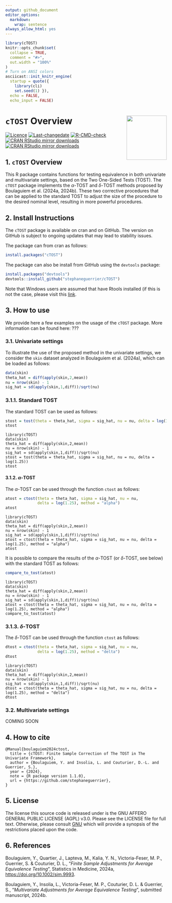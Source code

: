 ```yaml
---
output: github_document
editor_options:
  markdown:
    wrap: sentence
always_allow_html: yes
---
```


<!-- README.md is generated from README.Rmd. Please edit this file -->

```r
library(cTOST)
knitr::opts_chunk$set(
  collapse = TRUE,
  comment = "#>",
  out.width = "100%"
)
# Turn on ANSI colors
asciicast::init_knitr_engine(
  startup = quote({
    library(cli)
    set.seed(1) }),
  echo = FALSE,
  echo_input = FALSE)
```
 

# `cTOST` Overview  <a href="https://yboulag.github.io/cTOST/"><img src="man/figures/hex-cTOST.png" alt="" align="right" height="138" width="125" /></a>

<!-- badges: start -->
[![Licence](https://img.shields.io/badge/licence-AGPL--3.0-blue.svg)](https://opensource.org/licenses/AGPL-3.0)
[![Last-changedate](https://img.shields.io/badge/last%20change-`r gsub('-', '--', Sys.Date())`-green.svg)](https://github.com/yboulag/cTOST)
[![R-CMD-check](https://github.com/yboulag/cTOST/actions/workflows/R-CMD-check.yaml/badge.svg)](https://github.com/yboulag/cTOST/actions/workflows/R-CMD-check.yaml)
[![CRAN RStudio mirror downloads](http://cranlogs.r-pkg.org/badges/cTOST)](https://www.r-pkg.org/pkg/cTOST)
[![CRAN RStudio mirror downloads](https://cranlogs.r-pkg.org/badges/grand-total/cTOST)](https://www.r-pkg.org/pkg/cTOST)
<!-- badges: end -->

## 1. `cTOST` Overview

This R package contains functions for testing equivalence in both univariate and multivariate settings, based on the Two One-Sided Tests (TOST). The `cTOST` package implements the $\alpha$-TOST and $\delta$-TOST methods proposed by Boulaguiem et al. (2024a, 2024b). These two corrective procedures that can be applied to the standard TOST to adjust the size of the procedure to the desired nominal level, resulting in more powerful procedures.

## 2. Install Instructions

The `cTOST` package is available on cran and on GitHub. The version on GitHub is subject to ongoing updates that may lead to stability issues.  

The package can from cran as follows:

```r
install.packages("cTOST")
```

The package can also be install from GitHub using the `devtools` package:

```r
install.packages("devtools")
devtools::install_github("stephaneguerrier/cTOST")
```

Note that Windows users are assumed that have Rtools installed (if this is not the case, please visit this [link](https://cran.r-project.org/bin/windows/Rtools/).

## 3. How to use

We provide here a few examples on the usage of the `cTOST` package. More information can be found here: ???

### 3.1. Univariate settings

To illustrate the use of the proposed method in the univariate settings, we consider the `skin` dataset analyzed in Boulaguiem et al. (2024a), which can be loaded as follows:

```r
data(skin)
theta_hat = diff(apply(skin,2,mean))
nu = nrow(skin) - 1
sig_hat = sd(apply(skin,1,diff))/sqrt(nu)
```

### 3.1.1. Standard TOST

The standard TOST can be used as follows:

```r
stost = tost(theta = theta_hat, sigma = sig_hat, nu = nu, delta = log(1.25))
stost
```

```asciicast
library(cTOST)
data(skin)
theta_hat = diff(apply(skin,2,mean))
nu = nrow(skin) - 1
sig_hat = sd(apply(skin,1,diff))/sqrt(nu)
stost = tost(theta = theta_hat, sigma = sig_hat, nu = nu, delta = log(1.25))
stost
```

#### 3.1.2. $\alpha$-TOST

The $\alpha$-TOST can be used through the function `ctost` as follows:

```r
atost = ctost(theta = theta_hat, sigma = sig_hat, nu = nu, 
              delta = log(1.25), method = "alpha")
atost
```

```asciicast
library(cTOST)
data(skin)
theta_hat = diff(apply(skin,2,mean))
nu = nrow(skin) - 1
sig_hat = sd(apply(skin,1,diff))/sqrt(nu)
atost = ctost(theta = theta_hat, sigma = sig_hat, nu = nu, delta = log(1.25), method = "alpha")
atost
```

It is possible to compare the results of the $\alpha$-TOST (or $\delta$-TOST, see below) with the standard TOST as follows:

```r
compare_to_tost(atost)
```

```asciicast
library(cTOST)
data(skin)
theta_hat = diff(apply(skin,2,mean))
nu = nrow(skin) - 1
sig_hat = sd(apply(skin,1,diff))/sqrt(nu)
atost = ctost(theta = theta_hat, sigma = sig_hat, nu = nu, delta = log(1.25), method = "alpha")
compare_to_tost(atost)
```

### 3.1.3. $\delta$-TOST

The $\delta$-TOST can be used through the function `ctost` as follows:

```r
dtost = ctost(theta = theta_hat, sigma = sig_hat, nu = nu, 
              delta = log(1.25), method = "delta")
dtost
```

```asciicast
library(cTOST)
data(skin)
theta_hat = diff(apply(skin,2,mean))
nu = nrow(skin) - 1
sig_hat = sd(apply(skin,1,diff))/sqrt(nu)
dtost = ctost(theta = theta_hat, sigma = sig_hat, nu = nu, delta = log(1.25), method = "delta")
dtost
```

### 3.2. Multivariate settings

COMING SOON

## 4. How to cite

```{}
@Manual{boulaguiem2024ctost,
  title = {cTOST: Finite Sample Correction of The TOST in The Univariate Framework},
  author = {Boulaguiem, Y. and Insolia, L. and Couturier, D.-L. and Guerrier, S.},
  year = {2024},
  note = {R package version 1.1.0},
  url = {https://github.com/stephaneguerrier},
}
```

## 5. License

The license this source code is released under is the GNU AFFERO GENERAL PUBLIC LICENSE (AGPL) v3.0. Please see the LICENSE file for full text. Otherwise, please consult [GNU](https://www.gnu.org/licenses/agpl-3.0.en.html) which will provide a synopsis of the restrictions placed upon the code.

## 6. References

Boulaguiem, Y., Quartier, J., Lapteva, M., Kalia, Y. N., Victoria-Feser, M. P., Guerrier, S. & Couturier, D. L., "*Finite Sample Adjustments for Average Equivalence Testing*", Statistics in Medicine, 2024a, [https://doi.org/10.1002/sim.9993]( https://doi.org/10.1002/sim.9993).

Boulaguiem, Y., Insolia, L., Victoria-Feser, M. P., Couturier, D. L. & Guerrier, S., "*Multivariate Adjustments for Average Equivalence Testing*", submitted manuscript, 2024b.
